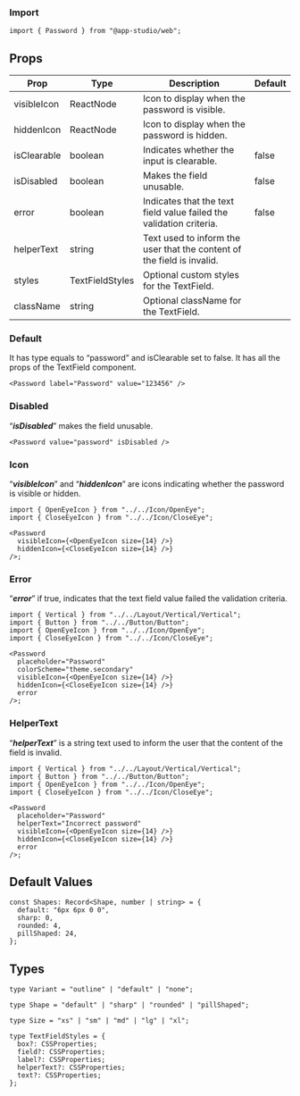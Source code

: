 ### **Import**

```tsx
import { Password } from "@app-studio/web";
```

## Props

| Prop             | Type          | Description                                                                                                                               | Default |
| ---------------- | ------------- | ----------------------------------------------------------------------------------------------------------------------------------------- | ------- |
| visibleIcon      | ReactNode     | Icon to display when the password is visible.                                                                                             |         |
| hiddenIcon       | ReactNode     | Icon to display when the password is hidden.                                                                                              |         |
| isClearable      | boolean       | Indicates whether the input is clearable.                                                                                                 | false   |
| isDisabled       | boolean       | Makes the field unusable.                                                                                                                | false   |
| error            | boolean       | Indicates that the text field value failed the validation criteria.                                                                       | false   |
| helperText       | string        | Text used to inform the user that the content of the field is invalid.                                                                    |         |
| styles           | TextFieldStyles | Optional custom styles for the TextField.                                                                                                 |         |
| className        | string        | Optional className for the TextField.                                                                                                     |         |

### **Default**

It has type equals to “password” and isClearable set to false. It has all the props of the TextField component.

```tsx
<Password label="Password" value="123456" />
```

### **Disabled**

“**_isDisabled_**” makes the field unusable.

```tsx
<Password value="password" isDisabled />
```

### **Icon**

“**_visibleIcon_**” and “**_hiddenIcon_**” are icons indicating whether the password is visible or hidden.

```tsx
import { OpenEyeIcon } from "../../Icon/OpenEye";
import { CloseEyeIcon } from "../../Icon/CloseEye";

<Password
  visibleIcon={<OpenEyeIcon size={14} />}
  hiddenIcon={<CloseEyeIcon size={14} />}
/>;
```

### **Error**

“**_error_**” if true, indicates that the text field value failed the validation criteria.

```tsx
import { Vertical } from "../../Layout/Vertical/Vertical";
import { Button } from "../../Button/Button";
import { OpenEyeIcon } from "../../Icon/OpenEye";
import { CloseEyeIcon } from "../../Icon/CloseEye";

<Password
  placeholder="Password"
  colorScheme="theme.secondary"
  visibleIcon={<OpenEyeIcon size={14} />}
  hiddenIcon={<CloseEyeIcon size={14} />}
  error
/>;
```

### **HelperText**

“**_helperText_**” is a string text used to inform the user that the content of the field is invalid.

```tsx
import { Vertical } from "../../Layout/Vertical/Vertical";
import { Button } from "../../Button/Button";
import { OpenEyeIcon } from "../../Icon/OpenEye";
import { CloseEyeIcon } from "../../Icon/CloseEye";

<Password
  placeholder="Password"
  helperText="Incorrect password"
  visibleIcon={<OpenEyeIcon size={14} />}
  hiddenIcon={<CloseEyeIcon size={14} />}
  error
/>;
```

## **Default Values**

```tsx
const Shapes: Record<Shape, number | string> = {
  default: "6px 6px 0 0",
  sharp: 0,
  rounded: 4,
  pillShaped: 24,
};
```

## Types

```tsx
type Variant = "outline" | "default" | "none";
```

```tsx
type Shape = "default" | "sharp" | "rounded" | "pillShaped";
```

```tsx
type Size = "xs" | "sm" | "md" | "lg" | "xl";
```

```tsx
type TextFieldStyles = {
  box?: CSSProperties;
  field?: CSSProperties;
  label?: CSSProperties;
  helperText?: CSSProperties;
  text?: CSSProperties;
};
```
